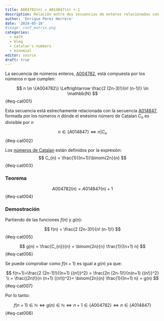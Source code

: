 ```yaml
---
title: A004782(n) = A014847(n) + 1
description: Relación entre dos secuencias de enteros relacionadas con los números de Catalan
author: 'Enrique Pérez Herrero'
date: '2024-05-18'
#image: conf_matrix.png
categories:
  - math
  - blog
  - Catalan's numbers
  - binomial
editor: source
draft: true
---
```


La secuencia de números enteros, [A004782](https://oeis.org/A004782), está compuesta por los números $n$ que cumplen:

$$
n \in \{A004782\} \Leftrightarrow \frac{2  (2n-3)!}{n! (n-1)!} \in \mathbb{N}
$${#eq-cat001}

Esta secuencia está estrechamente relacionada con la secuencia [A014847](https://oeis.org/A014847), formada por los números $n$ dónde el enésimo número de Catalan $C_{n}$ es divisible por $n$

$$
n \in \{A014847\} \Leftrightarrow n \vert C_{n}
$${#eq-cat002}

Los [números de Catalan](https://es.wikipedia.org/wiki/N%C3%BAmeros_de_Catalan) están definidos por la expresión:
$$
C_{n} = \frac{1}{(n+1)}\binom{2n}{n}
$${#eq-cat003}

### Teorema

$$
A004782(n) = A014847(n) + 1
$${#eq-cat004}

### Demostración

Partiendo de las funciones $f(n)$ y $g(n)$:

$$
f(n) =  \frac{2 (2n-3)!}{n! (n-1)!}
$${#eq-cat005}

$$
g(n) = \frac{C_{n}}{n} = \binom{2n}{n}  \frac{1}{(n+1) n}
$${#eq-cat006}

Se puede comprobar como $f(n+1)$ es igual a $g(n)$ ya que:

$$
f(n+1)=\frac{2 (2n-1)!}{(n+1) {(n!)}^2} = \frac{2n (2n-1)!}{n(n+1) {(n!)}^2}  \\ = \frac{(2n)!}{n (n+1) {(n!)}^2}= \binom{2n}{n} \frac{1}{(n+1) n} = g(n)
$${#eq-cat007}

Por lo tanto:

$$f(n+1) \in \mathbb{N} \Longleftrightarrow g(n) \in \mathbb{N} \Longleftrightarrow n+1 \in \{A004782\} \Longleftrightarrow n \in \{A014847\}$${#eq-cat008}





